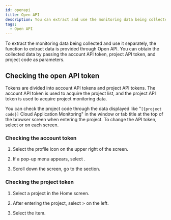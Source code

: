 ```yaml
---
id: openapi
title: Open API
description: You can extract and use the monitoring data being collected through the Open API.
tags:
  - Open API
---
```


To extract the monitoring data being collected and use it separately, the function to extract data is provided through Open API. You can obtain the collected data by passing the account API token, project API token, and project code as parameters.

## Checking the open API token

Tokens are divided into account API tokens and project API tokens. The account API token is used to acquire the project list, and the project API token is used to acquire project monitoring data.

You can check the project code through the data displayed like "`[{project code}]` Cloud Application Monitoring" in the window or tab title at the top of the browser screen when entering the project. To change the API token, select <Cmdname sid="reissue" className="uitext" /> or <Cmdname sid="reissue_token" className="uitext" /> on each screen.

### Checking the account token

1.  Select the profile icon on the upper right of the screen.

2.  If a pop-up menu appears, select <Cmdname sid="manage_account_info" className="uitext" />.

3.  Scroll down the screen, go to the <Cmdname sid="api_token" className="uitext" /> section.

### Checking the project token

1.  Select a project in the Home screen. 

2.  After entering the project, select <Cmdname sid="management" className="uitext" /> > <Cmdname sid="project_management" className="uitext" /> on the left.

3.  Select the <Cmdname sid="api_token" className="uitext" /> item.
